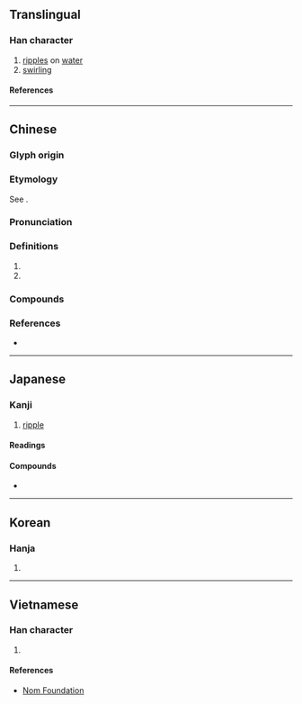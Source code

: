 {{character info}}
==Translingual==

===Han character===
{{Han char|rn=85|rad=水|as=11|sn=14|four=34121|canj=EKHR|ids=⿰氵猗}}

# [[ripple]]s on [[water]]
# [[swirling]]

====References====
{{Han ref|kx=0646.300|dkj=18164|dj=1056.090|hdz=31727.020|uh=6F2A}}

----

==Chinese==
{{zh-forms}}

===Glyph origin===
{{Han etym}}
===Etymology===
See {{zh-l|漣漪}}.
===Pronunciation===
{{zh-pron
|m=yī
|c=ji1,ji2
|md=ĭ
|mda=Cdo-fzho, 伊.ogg
|mn=ī
|mc=y
|oc=y
|cat=n,part
}}

===Definitions===
{{zh-hanzi}}

# {{zh-short|漣漪}}
# {{zh-alt-form|猗}}

===Compounds===
{{zh-der|淪漪|漣漪|漪漣}}

===References===
* {{R:yue:Hanzi}}

----

==Japanese==

===Kanji===
{{ja-kanji|rs=水11}}

# [[ripple]]

====Readings====
{{ja-readings
|goon=い
|kanon=い
|kun=なみ
}}

====Compounds====
* {{ja-r|漣漪|れんい|[[ripple]]}}

----

==Korean==

===Hanja===
{{ko-hanja|의}}

# {{rfdef|ko|sort=水11}}

----

==Vietnamese==

===Han character===
{{vi-readings|rs=水11|reading=y}}

# {{rfdef|vi|sort=水11}}

====References====
*[http://nomfoundation.org/common/nom_details.php?codepoint=6f2a Nom Foundation]